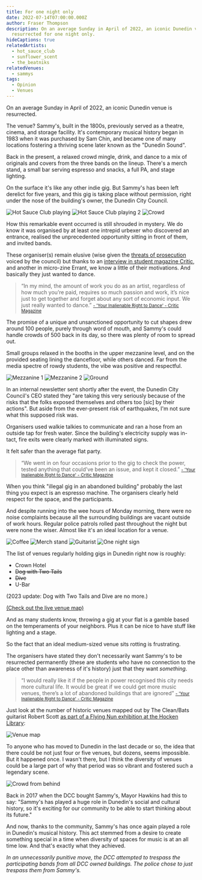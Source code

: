 ```yaml
---
title: For one night only
date: 2022-07-14T07:00:00.000Z
author: Fraser Thompson
description: On an average Sunday in April of 2022, an iconic Dunedin venue is
  resurrected for one night only.
hideCaptions: true
relatedArtists:
  - hot_sauce_club
  - sunflower_scent
  - the_beatniks
relatedVenues:
  - sammys
tags:
  - Opinion
  - Venues
---
```


On an average Sunday in April of 2022, an iconic Dunedin venue is resurrected.

The venue? Sammy's, built in the 1800s, previously served as a theatre, cinema, and storage facility. It's contemporary musical history began in 1983 when it was purchased by Sam Chin, and became one of many locations fostering a thriving scene later known as the "Dunedin Sound".

Back in the present, a relaxed crowd mingle, drink, and dance to a mix of originals and covers from the three bands on the lineup. There's a merch stand, a small bar serving espresso and snacks, a full PA, and stage lighting.

On the surface it's like any other indie gig. But Sammy's has been left derelict for five years, and this gig is taking place without permission, right under the nose of the building's owner, the Dunedin City Council.

<Image images={frontmatter.responsiveImages} src="P1002627_DxO_2" alt="Hot Sauce Club playing"/>
<Image images={frontmatter.responsiveImages} src="P1002657_DxO" alt="Hot Sauce Club playing 2"/>
<Image images={frontmatter.responsiveImages} src="P1002701_DxO" alt="Crowd"/>

How this remarkable event occurred is still shrouded in mystery. We do know it was organised by at least one intrepid urbexer who discovered an entrance, realised the unprecedented opportunity sitting in front of them, and invited bands.

These organiser(s) remain elusive (wise given the [threats of prosecution](https://www.odt.co.nz/news/dunedin/sammy%E2%80%99s-brought-back-life) voiced by the council) but thanks to an [interview in student magazine Critic](https://www.critic.co.nz/features/article/10131/your-inalienable-right-to-dance), and another in micro-zine Errant, we know a little of their motivations. And basically they just wanted to dance.

> “In my mind, the amount of work you do as an artist, regardless of how much you’re paid, requires so much passion and work, it’s nice just to get together and forget about any sort of economic input. We just really wanted to dance.” <a href="https://www.critic.co.nz/features/article/10131/your-inalienable-right-to-dance" target="_blank"><small> - 'Your Inalienable Right to Dance' - Critic Magazine</small></a>

The promise of a unique and unsanctioned opportunity to cut shapes drew around 100 people, purely through word of mouth, and Sammy's could handle crowds of 500 back in its day, so there was plenty of room to spread out.

Small groups relaxed in the booths in the upper mezzanine level, and on the provided seating lining the dancefloor, while others danced. Far from the media spectre of rowdy students, the vibe was positive and respectful.

<Image images={frontmatter.responsiveImages} src="P1002330_DxO" alt="Mezzanine 1"/>
<Image images={frontmatter.responsiveImages} src="P1002442_DxO" alt="Mezzanine 2"/>
<Image images={frontmatter.responsiveImages} src="P1002374_DxO" alt="Ground"/>

In an internal newsletter sent shortly after the event, the Dunedin City Council's CEO stated they "are taking this very seriously because of the risks that the folks exposed themselves and others too [sic] by their actions". But aside from the ever-present risk of earthquakes, I'm not sure what this supposed risk was.

Organisers used walkie talkies to communicate and ran a hose from an outside tap for fresh water. Since the building's electricity supply was in-tact, fire exits were clearly marked with illuminated signs.

It felt safer than the average flat party.

> “We went in on four occasions prior to the gig to check the power, tested anything that could’ve been an issue, and kept it closed.” <a href="https://www.critic.co.nz/features/article/10131/your-inalienable-right-to-dance" target="_blank"><small> - 'Your Inalienable Right to Dance' - Critic Magazine</small></a>

When you think "illegal gig in an abandoned building" probably the last thing you expect is an espresso machine. The organisers clearly held respect for the space, and the participants.

And despite running into the wee hours of Monday morning, there were no noise complaints because all the surrounding buildings are vacant outside of work hours. Regular police patrols rolled past throughout the night but were none the wiser. Almost like it's an ideal location for a venue.

<Image images={frontmatter.responsiveImages} src="P1002298_DxO" alt="Coffee"/>
<Image images={frontmatter.responsiveImages} src="P1002291_DxO" alt="Merch stand"/>
<Image images={frontmatter.responsiveImages} src="P1002857_DxO" alt="Guitarist"/>
<Image images={frontmatter.responsiveImages} src="P1002296_DxO" alt="One night sign"/>

The list of venues regularly holding gigs in Dunedin right now is roughly:

- Crown Hotel
- ~~Dog with Two Tails~~
- ~~Dive~~
- U-Bar

(2023 update: Dog with Two Tails and Dive are no more.)

[(Check out the live venue map)](/venues)

And as many students know, throwing a gig at your flat is a gamble based on the temperaments of your neighbors. Plus it can be nice to have stuff like lighting and a stage.

So the fact that an ideal medium-sized venue sits rotting is frustrating.

The organisers have stated they don't necessarily want Sammy's to be resurrected permanently (these are students who have no connection to the place other than awareness of it's history) just that they want _something_.

> “I would really like it if the people in power recognised this city needs more cultural life. It would be great if we could get more music venues, there’s a lot of abandoned buildings that are ignored” <a href="https://www.critic.co.nz/features/article/10131/your-inalienable-right-to-dance" target="_blank"><small> - 'Your Inalienable Right to Dance' - Critic Magazine</small></a>

Just look at the number of historic venues mapped out by The Clean/Bats guitarist Robert Scott [as part of a Flying Nun exhibition at the Hocken Library](https://www.odt.co.nz/news/dunedin/mapping-dunedin-sound-history):

<Image images={frontmatter.responsiveImages} src="venue_map" alt="Venue map"/>

To anyone who has moved to Dunedin in the last decade or so, the idea that there could be not just four or five venues, but dozens, seems impossible. But it happened once. I wasn't there, but I think the diversity of venues could be a large part of why that period was so vibrant and fostered such a legendary scene.

<Image images={frontmatter.responsiveImages} src="P1002561_DxO" alt="Crowd from behind"/>

Back in 2017 when the DCC bought Sammy's, Mayor Hawkins had this to say: "Sammy's has played a huge role in Dunedin's social and cultural history, so it's exciting for our community to be able to start thinking about its future."

And now, thanks to the community, Sammy's has once again played a role in Dunedin's musical history. This act stemmed from a desire to create something special in a time when diversity of spaces for music is at an all time low. And that's exactly what they achieved.

_In an unnecessarily punitive move, the DCC attempted to trespass the participating bands from all DCC owned buildings. The police chose to just trespass them from Sammy's._
